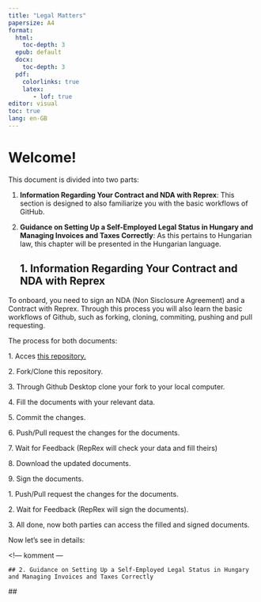 ```yaml
---
title: "Legal Matters"
papersize: A4
format:
  html: 
    toc-depth: 3
  epub: default
  docx: 
    toc-depth: 3
  pdf:
    colorlinks: true
    latex: 
       - lof: true
editor: visual
toc: true
lang: en-GB
---
```


# Welcome!

This document is divided into two parts:

1.  **Information Regarding Your Contract and NDA with Reprex**: This section is designed to also familiarize you with the basic workflows of GitHub.

2.  **Guidance on Setting Up a Self-Employed Legal Status in Hungary and Managing Invoices and Taxes Correctly**: As this pertains to Hungarian law, this chapter will be presented in the Hungarian language.

    ## 1. Information Regarding Your Contract and NDA with Reprex

To onboard, you need to sign an NDA (Non Sisclosure Agreement) and a Contract with Reprex. Through this process you will also learn the basic workflows of Github, such as forking, cloning, commiting, pushing and pull requesting.

The process for both documents:

1\. Acces [this repository.](https://github.com/Eviota/NDA)

2\. Fork/Clone this repository.

3\. Through Github Desktop clone your fork to your local computer.

4\. Fill the documents with your relevant data.

5\. Commit the changes.

6\. Push/Pull request the changes for the documents.

7\. Wait for Feedback (RepRex will check your data and fill theirs)

8\. Download the updated documents.

9\. Sign the documents.

1\. Push/Pull request the changes for the documents.

2\. Wait for Feedback (RepRex will sign the documents).

3\. All done, now both parties can access the filled and signed documents.

<!--- komment --->

Now let's see in details:

\<!--- komment ---

```         
## 2. Guidance on Setting Up a Self-Employed Legal Status in Hungary and Managing Invoices and Taxes Correctly
```

\##
